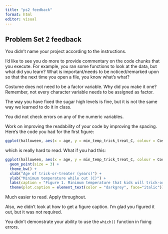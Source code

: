 ```yaml
---
title: "ps2 feedback"
format: html
editor: visual
---
```


## Problem Set 2 feedback
You didn't name your project according to the instructions.

I'd like to see you do more to provide commentary on the code chunks that you execute. For example, you ran some functions to look at the data, but what did you learn? What is important/needs to be noticed/remarked upon so that the next time you open a file, you know what's what?

Costume does not need to be a factor variable. Why did you make it one? Remember, not every character variable needs to be assigned as factor.

The way you have fixed the sugar high levels is fine, but it is not the same way we learned to do it in class. 

You did not check errors on any of the numeric variables.

Work on improving the readability of your code by improving the spacing. Here's the code you had for the first figure:

```r
ggplot(halloween, aes(x = age, y = min_temp_trick_treat_C, colour = Costume_type, shape = Costume_type)) + geom_point(size = 3) + theme_bw() + xlab("Age of trick-or-treater (years)") + ylab("Minimum temperature while out (C)") + labs(caption = "Figure 1. Minimum temperature that kids will trick-or-treat before going home as a function of each child's age and costume type.") + theme(plot.caption = element_text(color = "darkgrey", face="italic"))
```

which is really hard to read. What if you had this:

```r
ggplot(halloween, aes(x = age, y = min_temp_trick_treat_C, colour = Costume_type, shape = Costume_type)) + 
  geom_point(size = 3) + 
  theme_bw() + 
  xlab("Age of trick-or-treater (years)") + 
  ylab("Minimum temperature while out (C)") + 
  labs(caption = "Figure 1. Minimum temperature that kids will trick-or-treat before going home as a function of each child's age and costume type.") + 
  theme(plot.caption = element_text(color = "darkgrey", face="italic"))
```

Much easier to read. Apply throughout.

Also, we didn't look at how to get a figure caption. I'm glad you figured it out, but it was not required.

You didn't demonstrate your ability to use the `which()` function in fixing errors.